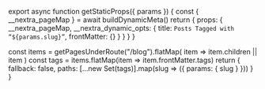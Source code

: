 
export async function getStaticProps({ params }) {
  const { __nextra_pageMap } = await buildDynamicMeta()
  return {
    props: {
      __nextra_pageMap,
      __nextra_dynamic_opts: {
        title: `Posts Tagged with “${params.slug}”`,
        frontMatter: {}
      }
    }
  }
}

  const items = getPagesUnderRoute("/blog").flatMap(
    item => item.children || item
  )
  const tags = items.flatMap(item => item.frontMatter.tags)
  return {
    fallback: false,
    paths: [...new Set(tags)].map(slug => ({ params: { slug } }))
  }
}


<Blog />
